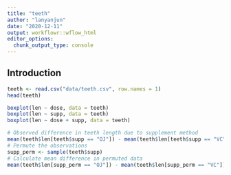 ```yaml
---
title: "teeth"
author: "lanyanjun"
date: "2020-12-11"
output: workflowr::wflow_html
editor_options:
  chunk_output_type: console
---
```


## Introduction

```r
teeth <- read.csv("data/teeth.csv", row.names = 1)
head(teeth)
```

```r
boxplot(len ~ dose, data = teeth)
boxplot(len ~ supp, data = teeth)
boxplot(len ~ dose + supp, data = teeth)
```

```r
# Observed difference in teeth length due to supplement method
mean(teeth$len[teeth$supp == "OJ"]) - mean(teeth$len[teeth$supp == "VC"])
# Permute the observations
supp_perm <- sample(teeth$supp)
# Calculate mean difference in permuted data
mean(teeth$len[supp_perm == "OJ"]) - mean(teeth$len[supp_perm == "VC"])
```
